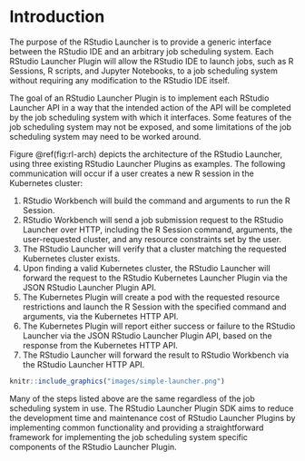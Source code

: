 # Introduction {#intro}
The purpose of the RStudio Launcher is to provide a generic interface between the RStudio IDE and an arbitrary job scheduling system. Each RStudio Launcher Plugin will allow the RStudio IDE to launch jobs, such as R Sessions, R scripts, and Jupyter Notebooks, to a job scheduling system without requiring any modification to the RStudio IDE itself.

The goal of an RStudio Launcher Plugin is to implement each RStudio Launcher API in a way that the intended action of the API will be completed by the job scheduling system with which it interfaces. Some features of the job scheduling system may not be exposed, and some limitations of the job scheduling system may need to be worked around.

Figure \@ref(fig:rl-arch) depicts the architecture of the RStudio Launcher, using three existing RStudio Launcher Plugins as examples. The following communication will occur if a user creates a new R session in the Kubernetes cluster:

1. RStudio Workbench will build the command and arguments to run the R Session.
2. RStudio Workbench will send a job submission request to the RStudio Launcher over HTTP, including the R Session command, arguments, the user-requested cluster, and any resource constraints set by the user.
3. The RStudio Launcher will verify that a cluster matching the requested Kubernetes cluster exists.
4. Upon finding a valid Kubernetes cluster, the RStudio Launcher will forward the request to the RStudio Kubernetes Launcher Plugin via the JSON RStudio Launcher Plugin API.
5. The Kubernetes Plugin will create a pod with the requested resource restrictions and launch the R Session with the specified command and arguments, via the Kubernetes HTTP API.
6. The Kubernetes Plugin will report either success or failure to the RStudio Launcher via the JSON RStudio Launcher Plugin API, based on the response from the Kubernetes HTTP API.
7. The RStudio Launcher will forward the result to RStudio Workbench via the RStudio Launcher HTTP API.

```r
knitr::include_graphics("images/simple-launcher.png")
```

Many of the steps listed above are the same regardless of the job scheduling system in use. The RStudio Launcher Plugin SDK aims to reduce the development time and maintenance cost of RStudio Launcher Plugins by implementing common functionality and providing a straightforward framework for implementing the job scheduling system specific components of the RStudio Launcher Plugin.
